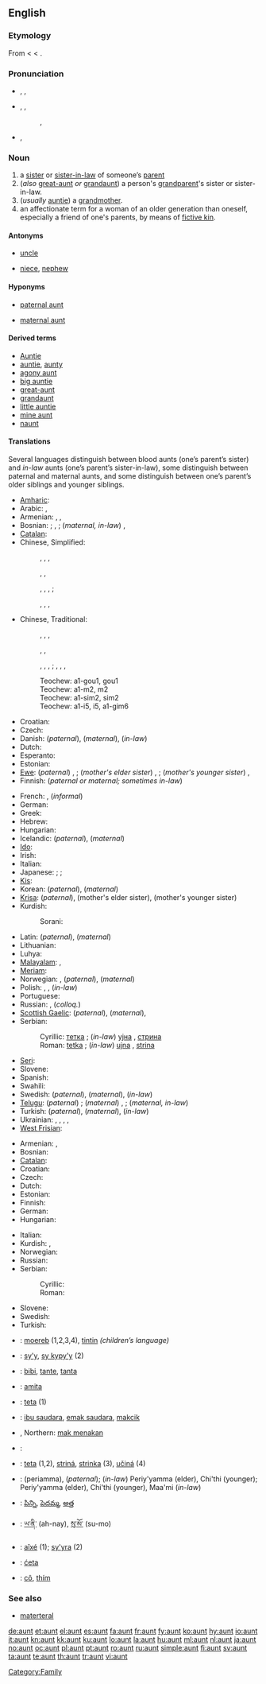 ==English==

===Etymology===
From {{etyl|enm}} < {{etyl|fro}} {{term|ante|lang=fro}} < {{etyl|la}} {{term|amita||father's sister|lang=la}}.

===Pronunciation===
* {{a|RP|US}} {{enPR|änt}}, {{IPA|/ɑ:nt/}}, {{SAMPA|/A:nt/}}
*: {{rhymes|ɑːnt}}
*: {{homophones|aren't}} {{qualifier|in [[non-rhotic]] accents}}
* {{a|Australia|northern UK|US}} {{enPR|ănt}}, {{IPA|/ænt/}}, {{SAMPA|/{nt/}}
*: {{audio|en-us-aunt.ogg|Audio (US)}}, {{audio|en-us-aunt-2.ogg|Audio (US)}}
*: {{rhymes|ænt}}
*: {{homophones|ant}}
* {{a|Canada}} {{IPA|/ænt/}}, {{a|[[Maritimes]]}} {{IPA|/ɒnt/}}

===Noun===
{{en-noun}}

# a [[sister]] or [[sister-in-law]] of someone’s [[parent]]
# (''also'' [[great-aunt]] ''or'' [[grandaunt]]) a person's [[grandparent]]'s sister or sister-in-law.
# (''usually'' [[auntie]]) a [[grandmother]].
# an affectionate term for a woman of an older generation than oneself, especially a friend of one's parents, by means of [[fictive kin]].

====Antonyms====
* {{italbrac|with regard to gender}} [[uncle]]
* {{italbrac|with regard to ancestry}} [[niece]], [[nephew]]

====Hyponyms====
* {{italbrac|sister of someone’s father}} [[paternal aunt]]
* {{italbrac|sister of someone’s mother}} [[maternal aunt]]

====Derived terms====
* [[Auntie]]<!--nickname of the BBC-->
* [[auntie]], [[aunty]]
* [[agony aunt]]
* [[big auntie]]
* [[great-aunt]]
* [[grandaunt]]
* [[little auntie]]
* [[mine aunt]]<!--#{{vulgar}} (''cant'') Mine aunt; a bawd or procuress: a title of eminence for the senior dells, who serve for instructresses, midwives, &c. for the [[dell]]s.-->
* [[naunt]]

====Translations====
Several languages distinguish between blood aunts (one’s parent’s sister) and ''in-law'' aunts (one’s parent’s sister-in-law), some distinguish between paternal and maternal aunts, and some distinguish between one’s parent’s older siblings and younger siblings.
{{trans-top|a parent’s sister or sister-in-law}}
* [[Amharic]]: {{tø|am|ኣከስት|tr=ʼakäst|sc=Ethi}}
* Arabic: {{term|عمة|sc=Arab|tr=ʕámma||paternal}}, {{term|خالة|sc=Arab|tr=xāla||maternal}}
* Armenian: {{t+|hy|հորաքույր|tr=horak'uyr}} {{qualifier|paternal}}, {{t+|hy|մորաքույր|tr=morak'uyr}} {{qualifier|maternal}}, {{t-|hy|քեռակին|tr=k'eṙakin}} {{qualifier|in law}}
* Bosnian: {{t-|bs|tetka|f}}; {{italbrac|in-law, paternal}}  {{t-|bs|strina|f}}, {{t-|bs|amidžinca|f}}; (''maternal, in-law'') {{t-|bs|ujna|f}}, {{t-|bs|daidžinca|f}}
* [[Catalan]]: {{t-|ca|tia||f}}
* Chinese, Simplified:
*: {{sense|father's sister}} {{t-|cmn|姑|tr=gū|sc=Hans}}, {{t|cmn|姑妈|tr=gūmā|sc=Hans}}, {{t|cmn|姑姑|tr=gūgu|sc=Hans}}, {{t|cmn|姑母|tr=gūmǔ|sc=Hans}}
*: {{sense|father’s elder brother’s wife}} {{t-|cmn|伯母|tr=bómǔ|sc=Hans}}
*: {{sense|father’s younger brother’s wife}} {{t-|cmn|叔母|tr=shúmǔ|sc=Hans}}, {{t|cmn|婶母|tr=shěnmǔ|sc=Hans}}, {{t|cmn|婶婶|tr=shěnshen|sc=Hans}}
*: {{sense|maternal}} {{t-|cmn|姨|tr=yí|sc=Hans}}, {{t|cmn|姨妈|tr=yímā|sc=Hans}}, {{t-|cmn|阿姨|tr=āyí|sc=Hans}}, {{t|cmn|姨母|tr=yímǔ|sc=Hans}};
*: {{sense|in-law}} {{t|cmn|舅母|tr=jiùmǔ|sc=Hans}}, {{t|cmn|舅妈|tr=jiùmā|sc=Hans}}, {{t|cmn|妗母|tr=jìnmǔ|sc=Hans}}, {{t-|cmn|妗|tr=jìn|sc=Hans}}
* Chinese, Traditional:
*: {{sense|father's sister}} {{t-|cmn|姑|tr=gū|sc=Hant}}, {{t|cmn|姑媽|tr=gūmā|sc=Hant}}, {{t|cmn|姑姑|tr=gūgu|sc=Hant}}, {{t|cmn|姑母|tr=gūmǔ|sc=Hant}}
*: {{sense|father’s elder brother’s wife}} {{t-|cmn|伯母|tr=bómǔ|sc=Hant}}
*: {{sense|father’s younger brother’s wife}} {{t-|cmn|叔母|tr=shúmǔ|sc=Hant}}, {{t|cmn|嬸母|tr=shěnmǔ|sc=Hant}}, {{t|cmn|嬸嬸|tr=shěnshen|sc=Hant}}
*: {{sense|maternal}} {{t-|cmn|姨|tr=yí|sc=Hant}}, {{t|cmn|姨媽|tr=yímā|sc=Hant}}, {{t-|cmn|阿姨|tr=āyí|sc=Hant}}, {{t|cmn|姨母|tr=yímǔ|sc=Hant}}; {{sense|in-law}} {{t|cmn|舅母|tr=jiùmǔ|sc=Hant}}, {{t|cmn|舅媽|tr=jiùmā|sc=Hant}}, {{t|cmn|妗母|tr=jìnmǔ|sc=Hant}}, {{t-|cmn|妗|tr=jìn|sc=Hant}}
*: Teochew: {{sense|father's sister}} a1-gou1, gou1
*: Teochew: {{sense|father's elder brother's wife}} a1-m2, m2
*: Teochew: {{sense|father's younger brother's wife}} a1-sim2, sim2
*: Teochew: {{sense|maternal}} a1-i5, i5, a1-gim6 {{sense|in-law}}
* Croatian: {{t+|hr|tetka|f}}
* Czech: {{t+|cs|teta|f}}
* Danish: {{t-|da|faster}} (''paternal''), {{t-|da|moster}} (''maternal''), {{t-|da|tante}} (''in-law'')
* Dutch: {{t+|nl|tante|f}}
* Esperanto: {{t-|eo|onklino|xs=Esperanto}}
* Estonian: {{t|et|tädi}}
* [[Ewe]]: (''paternal'') {{tø|ee|tasi}}, {{tø|ee|te}}; (''mother's elder sister'') {{tø|ee|dagã}}, {{tø|ee|nɔgã}}; (''mother's younger sister'') {{tø|ee|daɖia}}, {{tø|ee|nɔɖi}}
* Finnish: {{t+|fi|täti}} (''paternal or maternal; sometimes in-law'')
{{trans-mid}}
* French: {{t+|fr|tante|f}}, {{t+|fr|tatie|f}} (''informal'')
* German: {{t+|de|Tante|f}}
* Greek: {{t+|el|θεία|f|tr=theía}}
* Hebrew: {{he-translation|דודה|dóda|wv=דּוֹדָה}} {{f}}
* Hungarian: {{t+|hu|nagynéni}}
* Icelandic: {{t+|is|föðursystir|f}} (''paternal''), {{t+|is|móðursystir|f}} (''maternal'')
* [[Ido]]: {{t+|io|onklino|xs=Ido}}
* Irish: {{t|ga|aintín|f|xs=Irish}}
* Italian: {{t+|it|zia|f}}
* Japanese: {{t+|ja|おば|tr=oba}}; {{sense|younger than one’s parent}} {{t+|ja|叔母|tr=おば, oba}}; {{sense|older than one’s parent}} {{t+|ja|伯母|tr=おば, oba}}
* [[Kis]]: {{tø|kis|omoigwa}}
* Korean: {{t+|ko|고모|tr=gomo|sc=Hang}} (''paternal''), {{t+|ko|이모|tr=imo|sc=Hang}} (''maternal'')
* [[Krisa]]: {{tø|ksi|wini|xs=Krisa}} (''paternal''),  {{tø|ksi|moni baʼ|xs=Krisa}} (mother's elder sister), {{tø|ksi|moni pung|xs=Krisa}} (mother's younger sister)
* Kurdish:
*: Sorani: {{t|ku|پوور|tr=pûr|sc=ku-Arab}}
* Latin: {{t+|la|amita}} (''paternal''), {{t+|la|matertera}} (''maternal'')
* Lithuanian: {{t-|lt|teta|f|xs=Lithuanian}}
* Luhya: {{tø|luy|senge}}
* [[Malayalam]]: {{t|ml|അമ്മായി|tr=ammayi|sc=Mlym|xs=Malayalam}},  {{qualifier|Colloq.}} {{t|ml|മേമ|tr=mema|sc=Mlym}}
* [[Meriam]]: {{tø|ulk|apu|xs=Meriam}}
* Norwegian: {{t+|no|tante|m|f}}, {{t-|no|faster|m|f}} (''paternal''), {{t-|no|moster|m|f}} (''maternal'')
* Polish: {{t+|pl|ciotka|f}}, {{t+|pl|ciocia|f}}, {{t|pl|stryjenka|f}} (''in-law'')
* Portuguese: {{t+|pt|tia|f}}
* Russian: {{t+|ru|тётя|f|tr=tjótja}}, {{t+|ru|тётка|f|tr=tjótka}} (''colloq.'')
* [[Scottish Gaelic]]: {{t-|gd|piuthar-athar|f|xs=Scottish Gaelic}} (''paternal''), {{t-|gd|piuthar-màthar|f|xs=Scottish Gaelic}} (''maternal''), {{t-|gd|antaidh|f|xs=Scottish Gaelic}}
* Serbian:
*: Cyrillic: [[тетка]] {{f}}; (''in-law'') [[ујна]] {{f}}, [[стрина]] {{f}}
*: Roman: [[tetka]] {{f}}; (''in-law'') [[ujna]] {{f}}, [[strina]] {{f}}
* [[Seri]]: {{tø|sei|aac|xs=Seri}}
* Slovene: {{t+|sl|teta|f}}
* Spanish: {{t+|es|tía|f}}
* Swahili: {{t+|sw|shangazi|xs=Swahili}}
* Swedish: {{t+|sv|faster|c}} (''paternal''), {{t+|sv|moster|c}} (''maternal''), {{t+|sv|tant|c}} (''in-law'')
* [[Telugu]]: (''paternal'') {{t|te|అత్త|tr=aththa}}; (''maternal'') {{t|te|పిన్ని|tr=pinni}}, {{t|te|పెదమ్మ|tr=pedamma}}; (''maternal, in-law'') {{t|te|అత్త}}
* Turkish: {{t+|tr|hala}} (''paternal''), {{t+|tr|teyze}} (''maternal''), {{t+|tr|yenge}} (''in-law'')
* Ukrainian: {{t-|uk|тета|tr=téta|xs=Ukrainian}}, {{t+|uk|тітка|tr=títka|xs=Ukrainian}}, {{t-|uk|тіточка|tr=títočka|xs=Ukrainian}}, {{t-|uk|тьотя|tr=t’ótja|xs=Ukrainian}}, {{t-|uk|цьоця|tr=c’ócja|xs=Ukrainian}}
* [[West Frisian]]: {{t+|fy|muoike|c|xs=West Frisian}}
{{trans-bottom}}

{{trans-see|great-aunt or grandaunt|[[great-aunt]] ''or'' [[grandaunt]]}}

{{trans-see|grandmother|[[auntie]] ''or'' [[grandmother]]}}

{{trans-top|affectionate term for an older woman, by means of fictive kin}}
* Armenian: {{t+|hy|հորաքույր|tr=horak'uyr}}, {{t+|hy|մորաքույր|tr=morak'uyr}}
* Bosnian: {{t-|bs|teta|f}}
* [[Catalan]]: {{t-|ca|tia|f}}
* Croatian: {{t-|hr|teta|f}}
* Czech: {{t+|cs|teta|f}}
* Dutch: {{t+|nl|tante|f}}
* Estonian: {{t|et|tädi}}
* Finnish: {{t+|fi|täti}}
* German: {{t+|de|Tante|f}}
* Hungarian: {{t-|hu|néni}}
{{trans-mid}}
* Italian: {{t+|it|zia|f}}
* Kurdish: {{t|ku|خاتۆ|tr=xato|sc=ku-Arab}}, {{t-|ku|خان|tr=xan|sc=ku-Arab}}
* Norwegian: {{t+|no|tante|m|f}}
* Russian: {{qualifier|colloquial}} {{t+|ru|тётя|f|tr=tjótja}}
* Serbian:
*: Cyrillic: {{t|sr|тета|f|sc=Cyrl}}
*: Roman: {{t-|sr|teta|f}}
* Slovene: {{t+|sl|teta|f}}
* Swedish: {{t+|sv|tant|c}}
* Turkish: {{t+|tr|teyze}}
{{trans-bottom}}

{{checktrans-top}}
* {{ttbc|Breton}}: [[moereb]] {{f}} (1,2,3,4), [[tintin]] {{f}} ''(children’s language)''
* {{ttbc|Guaraní}}: [[sy'y]], [[sy kypy'y]] (2)
* {{ttbc|Indonesian}}: [[bibi]], [[tante]], [[tanta]]
* {{ttbc|Interlingua}}: [[amita]]
* {{ttbc|Lithuanian}}: [[teta]] {{f}} (1)
* {{ttbc|Malay}}: [[ibu saudara]], [[emak saudara]], [[makcik]]
{{checktrans-mid}}
* {{ttbc|Malay}}, Northern: [[mak menakan]]
* {{ttbc|Romanian}}: {{t+|ro|mătuşă|f}}
* {{ttbc|Slovak}}: [[teta]] (1,2), [[striná]], [[strinka]] (3), [[učiná]] (4) {{f}}
* {{ttbc|Tamil}}: (periamma), {{t|ta|அத்தை|tr=atth'ai|xs=Tamil}} (''paternal''); (''in-law'') Periy'yamma (elder), Chi'thi (younger); Periy'yamma (elder), Chi'thi (younger), Maa'mi (''in-law'')
* {{ttbc|Telugu}}: [[పిన్ని]], [[పెదమ్మ]], [[అత్త]]
* {{ttbc|Tibetan}}: [[ཡ་ནི་]] (ah-nay), [[སུ་མོ་]] (su-mo)
* {{ttbc|Tupinambá}}: [[aîxé]] (1); [[sy'yra]] (2)
* {{ttbc|Upper Sorbian}}: [[ćeta]]
* {{ttbc|Vietnamese}}: [[cô]], [[thím]]
{{checktrans-bottom}}

===See also===
* [[materteral]]

[[Category:Family]]

[[de:aunt]]
[[et:aunt]]
[[el:aunt]]
[[es:aunt]]
[[fa:aunt]]
[[fr:aunt]]
[[fy:aunt]]
[[ko:aunt]]
[[hy:aunt]]
[[io:aunt]]
[[it:aunt]]
[[kn:aunt]]
[[kk:aunt]]
[[ku:aunt]]
[[lo:aunt]]
[[la:aunt]]
[[hu:aunt]]
[[ml:aunt]]
[[nl:aunt]]
[[ja:aunt]]
[[no:aunt]]
[[oc:aunt]]
[[pl:aunt]]
[[pt:aunt]]
[[ro:aunt]]
[[ru:aunt]]
[[simple:aunt]]
[[fi:aunt]]
[[sv:aunt]]
[[ta:aunt]]
[[te:aunt]]
[[th:aunt]]
[[tr:aunt]]
[[vi:aunt]]